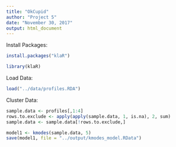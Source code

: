 ```yaml
---
title: "OkCupid"
author: "Project 5"
date: "November 30, 2017"
output: html_document
---
```


Install Packages:

```r
install.packages("klaR")

library(klaR)
```

Load Data:

```r
load("../data/profiles.RDA")
```

Cluster Data:

```r
sample.data <- profiles[,1:4]
rows.to.exclude <- apply(apply(sample.data, 1, is.na), 2, sum)
sample.data <- sample.data[!rows.to.exclude,]

model1 <- kmodes(sample.data, 5)
save(model1, file = "../output/kmodes_model.RData")
```


